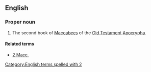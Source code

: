 ==English==
{{book of the Bible|Books of the Maccabees}}

===Proper noun===
{{en-proper noun}}

# {{context|biblical|lang=en}} The second book of [[Maccabees]] of the [[Old Testament]] [[Apocrypha]].

====Related terms====
* [[2 Macc.]]

[[Category:English terms spelled with 2]]